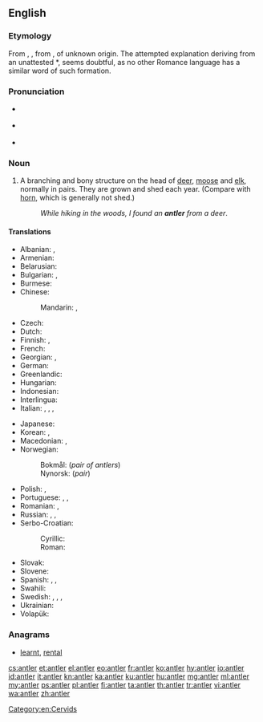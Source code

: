 ==English==
{{wikipedia}}

===Etymology===
From {{etyl|enm|en}} {{term|auntelere|lang=enm}}, {{term|hauntelere|lang=enm}}, from {{etyl|fro|en}} {{term|antoillier||antler, horn|lang=fro}}, of unknown origin. The attempted explanation deriving from an unattested {{etyl|la|-}} *{{term||([[ramum]]) [[ante]] [[ocularis]]|branch before the eyes|lang=la}}, seems doubtful, as no other Romance language has a similar word of such formation.

===Pronunciation===
* {{a|GenAm}} {{IPA|/ˈænt.lɚ/|lang=en}}
* {{a|RP}} {{IPA|/ˈænt.lə/|lang=en}}
* {{audio|en-us-antler.ogg|Audio (US)|lang=en}}

===Noun===
{{en-noun}}

# A branching and bony structure on the head of [[deer]], [[moose]] and [[elk]], normally in pairs. They are grown and shed each year. (Compare with [[horn]], which is generally not shed.)
#: ''While hiking in the woods, I found an '''antler''' from a deer''.

====Translations====
{{trans-top|bony structure on the head of deer, moose and elk}}
* Albanian: {{t+|sq|bri|s}}, {{t|sq|brinj|p}}
* Armenian: {{t+|hy|եղջյուր}}
* Belarusian: {{t|be|рог|m}}
* Bulgarian: {{t|bg|еленов рог|m}}, {{t+|bg|рог|m}}
* Burmese: {{t+|my|ချို}}
* Chinese:
*: Mandarin: {{t+|cmn|鹿角|tr=lùjiǎo}}, {{t+|cmn|角|tr=jiǎo}}
* Czech: {{t|cs|paroh|m}}
* Dutch: {{t+|nl|gewei|n}}
* Finnish: {{t+|fi|sarvi}}, {{t|fi|sarvikruunu}} {{qualifier|pair}}
* French: {{t+|fr|bois|m}}
* Georgian: {{t|ka|ქორბუდა}}, {{t|ka|რქა}}
* German: {{t+|de|Geweih|n}}
* Greenlandic: {{t|kl|aagiaq}}
* Hungarian: {{t+|hu|agancs}}
* Indonesian: {{t+|id|tanduk}}
* Interlingua: {{t|ia|[[corno]] ([[de]] [[cervideo]]s)}}
* Italian: {{t+|it|corno|s}}, {{t+|it|corna|p}}, {{t|it|corno ramificato}}, {{t+|it|palco|m}}
{{trans-mid}}
* Japanese: {{t+|ja|角|tr=つの, tsuno}}
* Korean: {{t+check|ko|뿔}}, {{t-check|ko|[[가지진]] [[뿔]]}} <!-- was "[[가지진]] [[뿔]]" - assumed sum-of-parts; if an idiom, remove the wikilinks to the individual words. see [[User:Kephir/gadgets/xte#Translation_fixing]] -->
* Macedonian: {{t|mk|роговје|n}}, {{t|mk|рог|m}}
* Norwegian: {{t+|no|horn|n}}
*: Bokmål: {{t|nb|gevir|n}} (''pair of antlers'')
*: Nynorsk: {{t|nn|gevir|n}} (''pair'')
* Polish: {{t+|pl|róg|m-in}}, {{qualifier|collective}} {{t+|pl|poroże|n}}
* Portuguese: {{t+|pt|chifre|m}}, {{t|pt|[[corno]] ([[de]] [[cervídeo]]s)|m}}, {{t+|pt|galhada|f}}
* Romanian: {{t+|ro|corn|s}}, {{t|ro|coarne|p}}
* Russian: {{t+|ru|рог|m}}, {{t+|ru|рог|m-p}}, {{t|ru|олений рог|m}}
* Serbo-Croatian:
*: Cyrillic: {{t|sh|рог|m|sc=Cyrl}}
*: Roman: {{t+|sh|rog|m}}
* Slovak: {{t|sk|paroh|m}}
* Slovene: {{t|sl|rogovi|m-p}}
* Spanish: {{t+|es|cornamenta|f}}, {{t+|es|asta|f}}, {{t+|es|cuerno|m}}
* Swahili: {{t|sw|pembe-tawi}}
* Swedish: {{t+|sv|horn|n}}, {{t+|sv|krona|c}}, {{t|sv|hjorthorn|n}}, {{t+|sv|älghorn|n}}
* Ukrainian: {{t|uk|ріг|m}}
* Volapük: {{t|vo|tuigahon}}
{{trans-bottom}}

===Anagrams===
* [[learnt#English|learnt]], [[rental#English|rental]]

[[Category:en:Cervids]]

[[cs:antler]]
[[et:antler]]
[[el:antler]]
[[eo:antler]]
[[fr:antler]]
[[ko:antler]]
[[hy:antler]]
[[io:antler]]
[[id:antler]]
[[it:antler]]
[[kn:antler]]
[[ka:antler]]
[[ku:antler]]
[[hu:antler]]
[[mg:antler]]
[[ml:antler]]
[[my:antler]]
[[ps:antler]]
[[pl:antler]]
[[fi:antler]]
[[ta:antler]]
[[th:antler]]
[[tr:antler]]
[[vi:antler]]
[[wa:antler]]
[[zh:antler]]